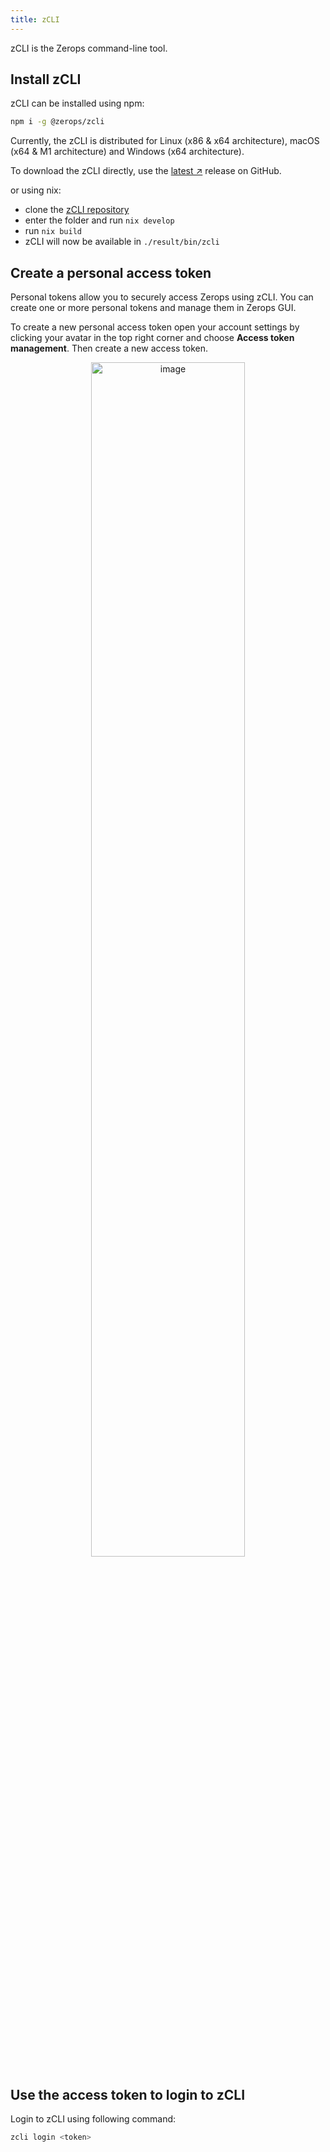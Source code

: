 ```yaml
---
title: zCLI
---
```


zCLI is the Zerops command-line tool.

## Install zCLI
zCLI can be installed using npm: 

```sh
npm i -g @zerops/zcli
```

Currently, the zCLI is distributed for Linux (x86 & x64 architecture), macOS (x64 & M1 architecture) and Windows (x64 architecture).

To download the zCLI directly, use the [latest ↗](https://github.com/zeropsio/zcli/releases) release on GitHub.

or using nix:
- clone the [zCLI repository](https://github.com/zeropsio/zcli)
- enter the folder and run `nix develop`
- run `nix build`
- zCLI will now be available in `./result/bin/zcli`

## Create a personal access token
Personal tokens allow you to securely access Zerops using zCLI. You can create one or more personal tokens and manage them in Zerops GUI. 

To create a new personal access token open your account settings by clicking your avatar in the top right corner and choose **Access token management**.  Then create a new access token. 

<p align="center">
<img src="/img/screenshots/zcli_install.png" alt="image" width="70%" height="auto"/>
</p>

## Use the access token to login to zCLI
Login to zCLI using following command:
```sh
zcli login <token>
```

